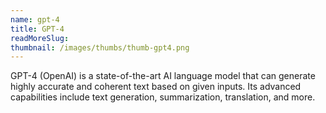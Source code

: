 ```yaml
---
name: gpt-4
title: GPT-4
readMoreSlug:
thumbnail: /images/thumbs/thumb-gpt4.png
---
```


GPT-4 (OpenAI) is a state-of-the-art AI language model that can generate highly accurate and coherent text based on given inputs. Its advanced capabilities include text generation, summarization, translation, and more.
